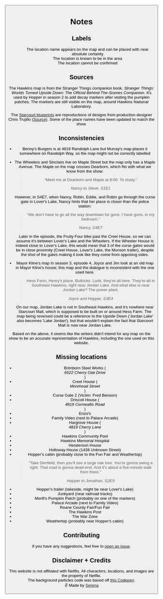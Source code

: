 

<title>Hawkins Map</title>

<main className={styles.notes}>

<Button href="/" label="← Back to map" size="sm" />

<h1 className="screenReaderText">Notes</h1>

## Labels

<dl>
  <dt>
    <LocationStatusChip status="confirmed" />
  </dt>
  <dd>
    The location name appears on the map and can be placed with near absolute
    certainty
  </dd>
  <dt>
    <LocationStatusChip status="approx" />
  </dt>
  <dd>The location is known to be in the area</dd>
  <dt>
    <LocationStatusChip status="maybe" />
  </dt>
  <dd>The location cannot be confirmed</dd>
</dl>

## Sources

The Hawkins map is from the Stranger Things companion book, _Stranger Things: Worlds Turned Upside Down: The Official Behind-The-Scenes Companion_. It's used by Hopper in season 2 to add decay markers after visiting the pumpkin patches. The markers are still visible on the map, around Hawkins National Laboratory.

The [Starcourt blueprints](/starcourt) are reproductions of designs from production designer Chris Trujillo ([Source](https://deadline.com/2020/06/stranger-things-production-designer-chris-trujillo-netflix-the-art-of-craft-interview-1202950693/)). Some of the place names have been updated to match the show.

## Inconsistencies

- Benny's Burgers is at 4819 Randolph Lane but Murray's map places it somewhere on Randolph Way, so the map might not be correctly labelled
- The Wheelers and Sinclairs live on Maple Street but the map only has a Maple Avenue. The Maple on the map crosses Dearborn, which fits with what we know from the show:

  > “Meet me at Dearborn and Maple at 8:00. To study."
  >
  > <cite>Nancy to Steve, S1E1</cite>

  However, in S4E7, when Nancy, Robin, Eddie, and Robin go through the curse gate in Lover's Lake, Nancy hints that her place is closer than the police station:

  > “We don’t have to go all the way downtown for guns. I have guns, in my bedroom."
  >
  > <cite>Nancy, S4E7</cite>

  Later in the episode, the Fruity Four bike past the Creel House, so we can assume it's between Lover's Lake and the Wheelers. If the Wheeler House is indeed close to Lover's Lake, this would mean that 3 of the curse gates would be in close proximity (Creel House, Lover's Lake, the Munson trailer), despite the shot of the gates making it look like they come from opposing sides.

- Mayor Kline's map
  In season 3, episode 4, Joyce and Jim look at an old map in Mayor Kline's house; this map and the dialogue is inconsistent with the one used here.

  > Hess Farm, Henry's place, Bullocks. Look, they're all here. They're all in Southeast Hawkins, right near Jordan Lake. And what else is near Jordan Lake? The power plant.
  >
  > <cite>Joyce and Hopper, S3E4</cite>

  On our map, Jordan Lake is not in Southeast Hawkins, and it's nowhere near Starcourt Mall, which is supposed to be built on or around Hess Farm. The map being reversed could be a reference to the Upside Down ('Jordan Lake' also becomes 'Lake Jordan'), but that wouldn't explain the fact that Starcourt Mall is now near Jordan Lake.

Based on the above, it seems like the writers didn't intend for any map on the show to be an accurate representation of Hawkins, including the one used on this website.

## Missing locations

- <Tooltip imgSrc="/assets/brimborn-steelworks.jpg">Brimborn Steel Works</Tooltip> (<address>6522 Cherry Oak Drive</address>)
- <Tooltip imgSrc="/assets/creel-house.jpg">Creel House</Tooltip> (<address>Morehead Street</address>)
- <Tooltip imgSrc="/assets/curse-gate-2.jpg">Curse Gate 2</Tooltip> (Victim: Fred Benson)
- <Tooltip imgSrc="/assets/driscoll-house.jpg">Driscoll House</Tooltip> (<address>4819 Cornwallis Road</address>)
- <Tooltip imgSrc="/assets/enzos.jpg">Enzo's</Tooltip>
- <Tooltip imgSrc="/assets/family-video.jpg">Family Video</Tooltip> (next to Palace Arcade)
- <Tooltip imgSrc="/assets/hargrove-house.jpg">Hargrove House</Tooltip> (<address>4819 Cherry Lane</address>)
- <Tooltip imgSrc="/assets/hawkins-community-pool.jpg">Hawkins Community Pool</Tooltip>
- <Tooltip imgSrc="/assets/hawkins-memorial-hospital.jpg">Hawkins Memorial Hospital</Tooltip>
- <Tooltip imgSrc="/assets/henderson-house.jpg">Henderson House</Tooltip>
- <Tooltip imgSrc="/assets/holloway-house.jpg">Holloway House</Tooltip> (1438 Unknown Street)
- <Tooltip imgSrc="/assets/hoppers-cabin.jpg">Hopper's cabin</Tooltip> (probably close to the Fun Fair and Weathertop)
  > “Take Denfield, then you’ll see a large oak tree. You’re gonna swing a right. That road is gonna dead-end. And it’s about a five-minute walk from there."
  >
  > <cite>Hopper to Jonathan, S2E9</cite>
- <Tooltip imgSrc="/assets/hoppers-trailer.jpg">Hopper's trailer</Tooltip> (lakeside, might be near Lover's Lake)
- <Tooltip imgSrc="/assets/junkyard.jpg">Junkyard</Tooltip> (near railroad tracks)
- <Tooltip imgSrc="/assets/merills-pumpkin-patch.jpg">Merill's Pumpkin Patch</Tooltip> (probably on one of the markers)
- <Tooltip imgSrc="/assets/palace-arcade.jpg">Palace Arcade</Tooltip> (next to Family Video)
- <Tooltip imgSrc="/assets/fun-fair.jpg">Roane County Fair/Fun Fair</Tooltip>
- <Tooltip imgSrc="/assets/the-hawkins-post.jpg">The Hawkins Post</Tooltip>
- <Tooltip imgSrc="/assets/the-war-zone.jpg">The War Zone</Tooltip>
- <Tooltip imgSrc="/assets/weathertop.jpg">Weathertop</Tooltip> (probably near Hopper's cabin)

## Contributing

If you have any suggestions, feel free to [open an issue](https://github.com/serenastorm/hawkins-map/issues).

## Disclaimer + Credits

This website is not affiliated with Netflix. All characters, locations, and images are the property of Netflix.\
The background particles code was based off [this Codepen](https://codepen.io/soluml/pen/DvagNZ).\
&#9996; Made by <a href="https://www.antonettiserena.com" target="_blank" rel="noopener noreferrer">Serena</a>

</main>
